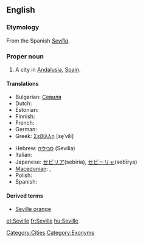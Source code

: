 ==English==

===Etymology===
From the Spanish ''[[Sevilla]]''.

===Proper noun===
{{en-proper noun}}

# A city in [[Andalusia]], [[Spain]].

====Translations====
{{trans-top|city in Spain}}
* Bulgarian: [[Севиля]]
* Dutch: {{t-|nl|Sevilla|n}}
* Estonian: {{t-|et|Sevilla}}
* Finnish: {{t+|fi|Sevilla}}
* French: {{t+|fr|Séville}}
* German: {{t-|de|Sevilla}}
* Greek: [[Σεβίλλη]] [se̞ˈvili] {{f}}
{{trans-mid}}
* Hebrew: [[סביליה]] (Sevilia)
* Italian: {{t-|it|Siviglia|f}}
* Japanese: [[セビリア]](sebiria), [[セビーリャ]](sebīrya)
* [[Macedonian]]: {{t|mk|Севилја|f|tr=Sevílja}},  {{t|mk|Севиља|f|tr=Sevílja}}
* Polish: {{t+|pl|Sewilla|f}}
* Spanish: {{t+|es|Sevilla}}
{{trans-bottom}}

====Derived terms====
* [[Seville orange]]

[[Category:Cities]]
[[Category:Exonyms]]

[[et:Seville]]
[[fr:Seville]]
[[hu:Seville]]